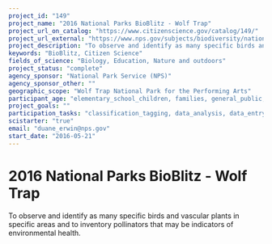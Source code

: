 ```yaml
---
project_id: "149"
project_name: "2016 National Parks BioBlitz - Wolf Trap"
project_url_on_catalog: "https://www.citizenscience.gov/catalog/149/"
project_url_external: "https://www.nps.gov/subjects/biodiversity/national-parks-bioblitz.htm"
project_description: "To observe and identify as many specific birds and vascular plants in specific areas and to inventory pollinators that may be indicators of environmental health."
keywords: "BioBlitz, Citizen Science"
fields_of_science: "Biology, Education, Nature and outdoors"
project_status: "complete"
agency_sponsor: "National Park Service (NPS)"
agency_sponsor_other: ""
geographic_scope: "Wolf Trap National Park for the Performing Arts"
participant_age: "elementary_school_children, families, general_public, middle_school_children, targeted_group, teens"
project_goals: ""
participation_tasks: "classification_tagging, data_analysis, data_entry, finding_entities, identification, learning, observation, site_selection_description, specimen_sample_collection"
scistarter: "true"
email: "duane_erwin@nps.gov"
start_date: "2016-05-21"
---
```


# 2016 National Parks BioBlitz - Wolf Trap

To observe and identify as many specific birds and vascular plants in specific areas and to inventory pollinators that may be indicators of environmental health.
